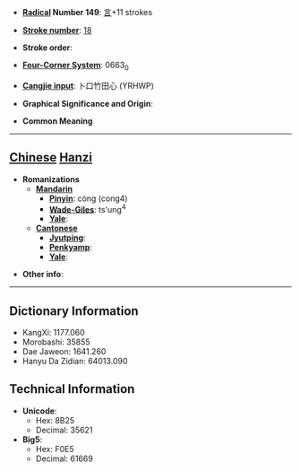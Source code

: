 * '''[[Wiktionary:Chinese radical index| Radical]] Number 149''': [[Wiktionary:Chinese radical index 言|言]]+11 strokes

* '''[[Wiktionary:Chinese total strokes index|Stroke number]]''': [[Wiktionary:Chinese total strokes index 18|18]]

* '''Stroke order''': 

* '''[[Wiktionary:Chinese four corner index|Four-Corner System]]''': 0663<sub>0</sub>

* '''[[Wiktionary:Chinese Cangjie index|Cangjie input]]''': 卜口竹田心 (YRHWP)

* '''Graphical Significance and Origin''': 

* '''Common Meaning'''

----

== [[Chinese]] [[Hanzi]] ==

* '''Romanizations'''
** '''[[Mandarin]]'''
*** '''[[Pinyin]]''': còng (cong4)
*** '''[[Wade-Giles]]''': ts'ung<sup>4</sup>
*** '''[[Yale]]''': 
** '''[[Cantonese]]'''
*** '''[[Jyutping]]''':
*** '''[[Penkyamp]]''': 
*** '''[[Yale]]''': 

* '''Other info''': 

----

== Dictionary Information ==

* KangXi: 1177.060
* Morobashi: 35855
* Dae Jaweon: 1641.260
* Hanyu Da Zidian: 64013.090

== Technical Information ==

* '''Unicode''':
** Hex: 8B25
** Decimal: 35621
* '''Big5''':
** Hex: F0E5
** Decimal: 61669